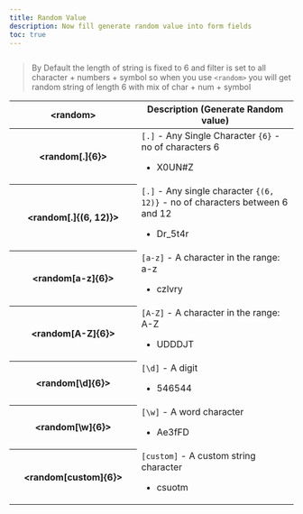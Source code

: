 ```yaml
---
title: Random Value
description: Now fill generate random value into form fields
toc: true
---
```


<img class="d-block mb-4 img-fluid rounded-3" src="/docs/[[config:docs_version]]/assets/img/action-random.png" alt="" />

> By Default the length of string is fixed to 6 and filter is set to all character + numbers + symbol so when you use `<random>` you will get random string of length 6 with mix of char + num + symbol

<table class="table">
  <thead>
    <tr>
      <th scope="col" width="210px">
        &lt;random&gt;
      </th>
      <th scope="col">Description (Generate Random value)</th>
    </tr>
  </thead>
  <tbody>
    <tr>
      <th scope="row">&lt;random[.]{6}&gt;</th>
      <td>
        <code>[.]</code> - Any Single Character <code>{6}</code> - no of characters 6
        <ul>
          <li>X0UN#Z</li>
        </ul>
      </td>
    </tr>
    <tr>
      <th scope="row">&lt;random[.]{(6, 12)}&gt;</th>
      <td>
        <code>[.]</code> - Any single character <code>{(6, 12)}</code> - no of characters between 6 and 12
        <ul>
          <li>Dr_5t4r</li>
        </ul>
      </td>
    </tr>
    <tr>
      <th scope="row">&lt;random[a-z]{6}&gt;</th>
      <td>
        <code>[a-z]</code> - A character in the range: a-z
        <ul>
          <li>czlvry</li>
        </ul>
      </td>
    </tr>
    <tr>
      <th scope="row">&lt;random[A-Z]{6}&gt;</th>
      <td>
        <code>[A-Z]</code> - A character in the range: A-Z
        <ul>
          <li>UDDDJT</li>
        </ul>
      </td>
    </tr>
    <tr>
      <th scope="row">&lt;random[\d]{6}&gt;</th>
      <td>
        <code>[\d]</code> - A digit
        <ul>
          <li>546544</li>
        </ul>
      </td>
    </tr>
    <tr>
      <th scope="row">&lt;random[\w]{6}&gt;</th>
      <td>
        <code>[\w]</code> - A word character
        <ul>
          <li>Ae3fFD</li>
        </ul>
      </td>
    </tr>
    <tr>
      <th scope="row" width="120px">
        &lt;random[custom]{6}&gt;
      </th>
      <td>
        <code>[custom]</code> - A custom string character
        <ul>
          <li>csuotm</li>
        </ul>
      </td>
    </tr>
  </tbody>
</table>
